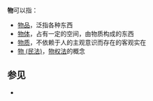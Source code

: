 {{Wiktionary|物}}
'''物'''可以指：

*[[物品|物品]]，泛指各种东西
*[[物体|物体]]，占有一定的空间，由物质构成的东西
*[[物质|物质]]，不依赖于人的主观意识而存在的客观实在
*[[物_(民法)|物 (民法)]]，[[物权法|物权法]]的概念

==参见==
*{{lookfrom|物}}

{{Disambig|Cat=一字消歧义}}